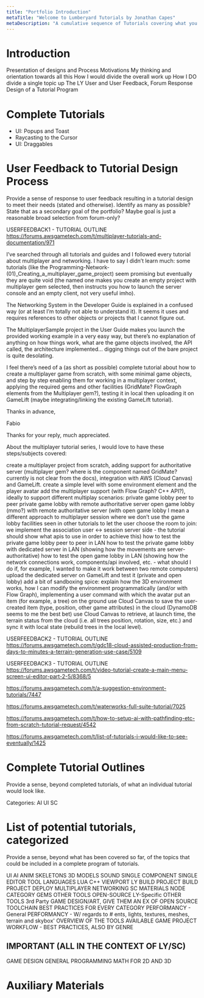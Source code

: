 ```yaml
---
title: "Portfolio Introduction"
metaTitle: "Welcome to Lumberyard Tutorials by Jonathan Capes"
metaDescription: "A cumulative sequence of Tutorials covering what you need to know to create games with Script Canvas"
---
```


# Introduction

Presentation of designs and Process
Motivations
My thinking and orientation towards all this
How I would divide the overall work up
How I DO divide a single topic up
The LY User and User Feedback, Forum Response
Design of a Tutorial Program


# Complete Tutorials
- UI: Popups and Toast
- Raycasting to the Cursor
- UI: Draggables

# User Feedback to Tutorial Design Process

Provide a sense of response to user feedback resulting in a tutorial design to meet their needs (stated and otherwise).
Identify as many as possible? State that as a secondary goal of the portfolio?  Maybe goal is just a reasonable broad selection from forum-only?

USERFEEDBACK1 - TUTORIAL OUTLINE
https://forums.awsgametech.com/t/multiplayer-tutorials-and-documentation/971

I’ve searched through all tutorials and guides and I followed every tutorial about multiplayer and networking. I have to say I didn’t learn much: some tutorials (like the Programming-Network-(01)_Creating_a_multiplayer_game_project) seem promising but eventually they are quite void (the named one makes you create an empty project with multiplayer gem selected, then instructs you how to launch the server console and an empty client, not very useful imho).

The Networking System in the Developer Guide is explained in a confused way (or at least I’m totally not able to understand it). It seems it uses and requires references to other objects or projects that I cannot figure out.

The MultiplayerSample project in the User Guide makes you launch the provided working example in a very easy way, but there’s no explanation of anything on how things work, what are the game objects involved, the API called, the architecture implemented… digging things out of the bare project is quite desolating.

I feel there’s need of a (as short as possible) complete tutorial about how to create a multiplayer game from scratch, with some minimal game objects, and step by step enabling them for working in a multiplayer context, applying the required gems and other facilities (GridMate? FlowGraph elements from the Multiplayer gem?), testing it in local then uploading it on GameLift (maybe integrating/linking the existing GameLift tutorial).

Thanks in advance,

Fabio

Thanks for your reply, much appreciated.

About the multiplayer tutorial series, I would love to have these steps/subjects covered:

create a multiplayer project from scratch, adding support for authoritative server (multiplayer gem? where is the component named GridMate? currently is not clear from the docs), integration with AWS (Cloud Canvas) and GameLift.
create a simple level with some environment element and the player avatar
add the multiplayer support (with Flow Graph? C++ API?), ideally to support different multiplay scenarios:
private game lobby peer to peer
private game lobby with remote authoritative server
open game lobby (mmo?) with remote authoritative server (with open game lobby I mean a different approach to multiplayer session where we don’t use the game lobby facilities seen in other tutorials to let the user choose the room to join: we implement the association user <-> session server side - the tutorial should show what apis to use in order to achieve this)
how to test the private game lobby peer to peer in LAN
how to test the private game lobby with dedicated server in LAN (showing how the movements are server-authoritative)
how to test the open game lobby in LAN (showing how the network connections work, components/api involved, etc. - what should I do if, for example, I wanted to make it work between two remote computers)
upload the dedicated server on GameLift and test it (private and open lobby)
add a bit of sandboxing spice: explain how the 3D environment works, how I can modify the environment programmatically (and/or with Flow Graph), implementing a user command with which the avatar put an item (for example, a tree) on the ground
use Cloud Canvas to save the user-created item (type, position, other game attributes) in the cloud (DynamoDB seems to me the best bet)
use Cloud Canvas to retrieve, at launch time, the terrain status from the cloud (i.e. all trees position, rotation, size, etc.) and sync it with local state (rebuild trees in the local level).

USERFEEDBACK2 - TUTORIAL OUTLINE
https://forums.awsgametech.com/t/gdc18-cloud-assisted-production-from-days-to-minutes-a-terrain-generation-use-case/5109

USERFEEDBACK3 - TUTORIAL OUTLINE
https://forums.awsgametech.com/t/video-tutorial-create-a-main-menu-screen-ui-editor-part-2-5/8368/5

https://forums.awsgametech.com/t/a-suggestion-environment-tutorials/7447

https://forums.awsgametech.com/t/waterworks-full-suite-tutorial/7025

https://forums.awsgametech.com/t/how-to-setup-ai-with-pathfinding-etc-from-scratch-tutorial-request/4542

https://forums.awsgametech.com/t/list-of-tutorials-i-would-like-to-see-eventually/1425

# Complete Tutorial Outlines

Provide a sense, beyond completed tutorials, of what an individual tutorial would look like.

Categories:
AI
UI
SC

# List of potential tutorials, categorized

Provide a sense, beyond what has been covered so far, of the topics that could be included in a complete program of tutorials.

UI
AI
ANIM
SKELETONS
3D MODELS
SOUND
SINGLE COMPONENT
SINGLE EDITOR TOOL
LANGUAGES LUA C++
VIEWPORT
LY BUILD
PROJECT BUILD
PROJECT DEPLOY
MULTIPLAYER
NETWORKING
SC
MATERIALS
NODE CATEGORY
GEMS
OTHER TOOLS OPEN-SOURCE LY-Specific
OTHER TOOLS 3rd Party GAME DESIGN/ART, GIVE THEM AN EX OF OPEN SOURCE TOOLCHAIN
BEST PRACTICES FOR EVERY CATEGORY
PERFORMANCY - General
PERFORMANCY - W/ regards to # ents, lights, textures, meshes, terrain and skybox'
OVERVIEW OF THE TOOLS AVAILABLE
GAME PROJECT WORKFLOW - BEST PRACTICES, ALSO BY GENRE

IMPORTANT (ALL IN THE CONTEXT OF LY/SC)
--------
GAME DESIGN
GENERAL PROGRAMMING
MATH FOR 2D AND 3D

# Auxiliary Materials
